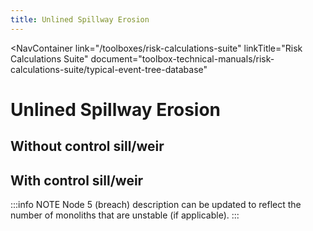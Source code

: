 ```yaml
---
title: Unlined Spillway Erosion
---
```



<NavContainer
  link="/toolboxes/risk-calculations-suite"
  linkTitle="Risk Calculations Suite"
  document="toolbox-technical-manuals/risk-calculations-suite/typical-event-tree-database"
></NavContainer>

# Unlined Spillway Erosion

## Without control sill/weir

<FigureNoRef 
    src="/figures/toolbox-technical-manuals/risk-calculations-suite/typical-event-tree-database/v1.1/Unlined-Spillway-Erosion-1.png" 
    alt="Unlined Spillway Erosion event tree" />

## With control sill/weir

<FigureNoRef 
    src="/figures/toolbox-technical-manuals/risk-calculations-suite/typical-event-tree-database/v1.1/Unlined-Spillway-Erosion-2.png" 
    alt="Unlined Spillway Erosion event tree" />

:::info NOTE
Node 5 (breach) description can be updated to reflect the number of monoliths that are unstable (if applicable).
:::
